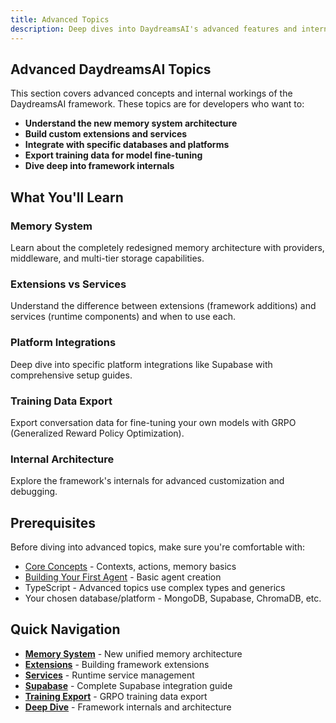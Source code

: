 ```yaml
---
title: Advanced Topics
description: Deep dives into DaydreamsAI's advanced features and internal architecture.
---
```


## Advanced DaydreamsAI Topics

This section covers advanced concepts and internal workings of the DaydreamsAI framework. These topics are for developers who want to:

- **Understand the new memory system architecture**
- **Build custom extensions and services**
- **Integrate with specific databases and platforms**
- **Export training data for model fine-tuning**
- **Dive deep into framework internals**

## What You'll Learn

### Memory System
Learn about the completely redesigned memory architecture with providers, middleware, and multi-tier storage capabilities.

### Extensions vs Services
Understand the difference between extensions (framework additions) and services (runtime components) and when to use each.

### Platform Integrations
Deep dive into specific platform integrations like Supabase with comprehensive setup guides.

### Training Data Export
Export conversation data for fine-tuning your own models with GRPO (Generalized Reward Policy Optimization).

### Internal Architecture
Explore the framework's internals for advanced customization and debugging.

## Prerequisites

Before diving into advanced topics, make sure you're comfortable with:

- [Core Concepts](/docs/core/concepts) - Contexts, actions, memory basics
- [Building Your First Agent](/docs/core/first-agent) - Basic agent creation
- TypeScript - Advanced topics use complex types and generics
- Your chosen database/platform - MongoDB, Supabase, ChromaDB, etc.

## Quick Navigation

- **[Memory System](/docs/core/advanced/memory-system)** - New unified memory architecture
- **[Extensions](/docs/core/advanced/extensions)** - Building framework extensions  
- **[Services](/docs/core/advanced/services)** - Runtime service management
- **[Supabase](/docs/core/advanced/supabase)** - Complete Supabase integration guide
- **[Training Export](/docs/core/advanced/grpo-training-export)** - GRPO training data export
- **[Deep Dive](/docs/core/advanced/deep)** - Framework internals and architecture